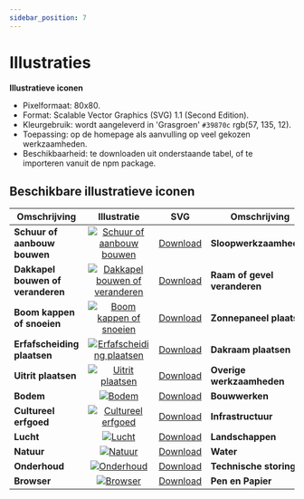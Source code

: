 ```yaml
---
sidebar_position: 7
---
```


# Illustraties

**Illustratieve iconen**

- Pixelformaat: 80x80.
- Format: Scalable Vector Graphics (SVG) 1.1 (Second Edition).
- Kleurgebruik: wordt aangeleverd in 'Grasgroen' `#39870c` rgb(57, 135, 12).
- Toepassing: op de homepage als aanvulling op veel gekozen werkzaamheden.
- Beschikbaarheid: te downloaden uit onderstaande tabel, of te importeren vanuit de npm package.

## Beschikbare illustratieve iconen

| Omschrijving                      |                                                              Illustratie                                                               |                        SVG                        | Omschrijving                 |                                                            Illustratie                                                             |                       SVG                       |
| --------------------------------- | :------------------------------------------------------------------------------------------------------------------------------------: | :-----------------------------------------------: | ---------------------------- | :--------------------------------------------------------------------------------------------------------------------------------: | :---------------------------------------------: |
| **Schuur of aanbouw bouwen**      | [![Schuur of aanbouw bouwen](/graphics/aanbouw_schuur_plaatsen.svg "Schuur of aanbouw bouwen")](/graphics/aanbouw_schuur_plaatsen.svg) | [Download](/graphics/aanbouw_schuur_plaatsen.svg) | **Sloopwerkzaamheden**       |                      [![Sloopwerkzaamheden](/graphics/slopen.svg "Sloopwerkzaamheden")](/graphics/slopen.svg)                      |        [Download](/graphics/slopen.svg)         |
| **Dakkapel bouwen of veranderen** |  [![Dakkapel bouwen of veranderen](/graphics/dakkapel_plaatsen.svg "Dakkapel bouwen of veranderen")](/graphics/dakkapel_plaatsen.svg)  |    [Download](/graphics/dakkapel_plaatsen.svg)    | **Raam of gevel veranderen** | [![Raam of gevel veranderen](/graphics/raam_gevel_veranderen.svg "Raam of gevel veranderen")](/graphics/raam_gevel_veranderen.svg) | [Download](/graphics/raam_gevel_veranderen.svg) |
| **Boom kappen of snoeien**        |               [![Boom kappen of snoeien](/graphics/boom_kappen.svg "Boom kappen of snoeien")](/graphics/boom_kappen.svg)               |       [Download](/graphics/boom_kappen.svg)       | **Zonnepaneel plaatsen**     |     [![Zonnepaneel plaatsen](/graphics/zonnepanelen_plaatsen.svg "Zonnepaneel plaatsen")](/graphics/zonnepanelen_plaatsen.svg)     | [Download](/graphics/zonnepanelen_plaatsen.svg) |
| **Erfafscheiding plaatsen**       |  [![Erfafscheiding plaatsen](/graphics/erfafscheiding_plaatsen.svg "Erfafscheiding plaatsen")](/graphics/erfafscheiding_plaatsen.svg)  | [Download](/graphics/erfafscheiding_plaatsen.svg) | **Dakraam plaatsen**         |              [![Dakraam plaatsen](/graphics/dakraam_plaatsen.svg "Dakraam plaatsen")](/graphics/dakraam_plaatsen.svg)              |   [Download](/graphics/dakraam_plaatsen.svg)    |
| **Uitrit plaatsen**               |                  [![Uitrit plaatsen](/graphics/uitrit_plaatsen.svg "Uitrit plaatsen")](/graphics/uitrit_plaatsen.svg)                  |     [Download](/graphics/uitrit_plaatsen.svg)     | **Overige werkzaamheden**    |                 [![Overige werkzaamheden](/graphics/overigen.svg "Overige werkzaamheden")](/graphics/overigen.svg)                 |       [Download](/graphics/overigen.svg)        |
| **Bodem**                         |                                      [![Bodem](/graphics/bodem.svg "Bodem")](/graphics/bodem.svg)                                      |          [Download](/graphics/bodem.svg)          | **Bouwwerken**               |                          [![Bouwwerken](/graphics/bouwwerken.svg "Bouwwerken")](/graphics/bouwwerken.svg)                          |      [Download](/graphics/bouwwerken.svg)       |
| **Cultureel erfgoed**             |              [![Cultureel erfgoed](/graphics/cultureel_erfgoed.svg "Cultureel erfgoed")](/graphics/cultureel_erfgoed.svg)              |    [Download](/graphics/cultureel_erfgoed.svg)    | **Infrastructuur**           |                  [![Infrastructuur](/graphics/infrastructuur.svg "Infrastructuur")](/graphics/infrastructuur.svg)                  |    [Download](/graphics/infrastructuur.svg)     |
| **Lucht**                         |                                      [![Lucht](/graphics/lucht.svg "Lucht")](/graphics/lucht.svg)                                      |          [Download](/graphics/lucht.svg)          | **Landschappen**             |                      [![Landschappen](/graphics/landschappen.svg "Landschappen")](/graphics/landschappen.svg)                      |     [Download](/graphics/landschappen.svg)      |
| **Natuur**                        |                                    [![Natuur](/graphics/natuur.svg "Natuur")](/graphics/natuur.svg)                                    |         [Download](/graphics/natuur.svg)          | **Water**                    |                                    [![Water](/graphics/water.svg "Water")](/graphics/water.svg)                                    |         [Download](/graphics/water.svg)         |
| **Onderhoud**                     |                              [![Onderhoud](/graphics/onderhoud.svg "Onderhoud")](/graphics/onderhoud.svg)                              |        [Download](/graphics/onderhoud.svg)        | **Technische storing**       |          [![Technische storing](/graphics/technische_storing.svg "Technische storing")](/graphics/technische_storing.svg)          |  [Download](/graphics/technische_storing.svg)   |
| **Browser**                       |                                  [![Browser](/graphics/browser.svg "Browser")](/graphics/browser.svg)                                  |         [Download](/graphics/browser.svg)         | **Pen en Papier**            |                    [![Technische storing](/graphics/pen_papier.svg "Pen en papier")](/graphics/pen_papier.svg)                     |      [Download](/graphics/pen_papier.svg)       |
